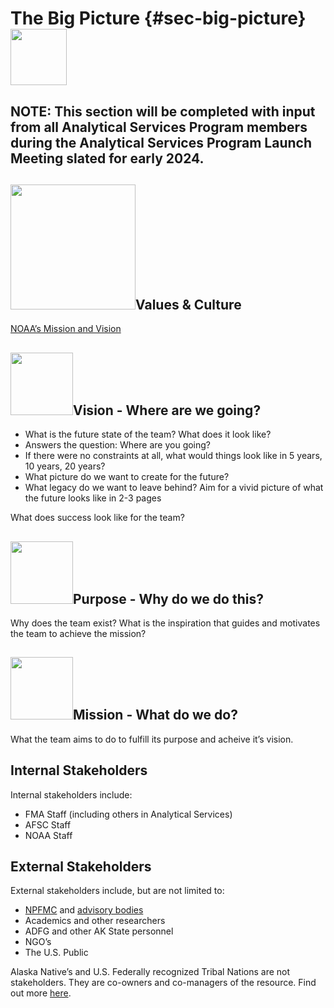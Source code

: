 
# The Big Picture {#sec-big-picture}![](_img/lightbulbicon.jpg){height=90}

## NOTE: This section will be completed with input from all Analytical Services Program members during the Analytical Services Program Launch Meeting slated for early 2024.


## ![](_img/values.jpg){height=200}Values & Culture

[NOAA's Mission and Vision](https://www.noaa.gov/our-mission-and-vision)
<!-- * Share our learning and time with others on the team as well as those beyond our team, knowing that this builds community and ultimately improves both the quality and impact of our science. -->


<!-- MRI - Most Respectful Interpretation - of what someone is saying to you -->


## ![](_img/visionicon.png){height=100}Vision - Where are we going?

* What is the future state of the team? What does it look like?
* Answers the question: Where are you going?
* If there were no constraints at all, what would things look like in 5 years, 10 years, 20 years?
* What picture do we want to create for the future?
* What legacy do we want to leave behind?
Aim for a vivid picture of what the future looks like in 2-3 pages

What does success look like for the team?

## ![](_img/purpose_icon.png){height=100}Purpose - Why do we do this?
Why does the team exist?
What is the inspiration that guides and motivates the team to achieve the mission?

## ![](_img/mission_icon.png){height=100}Mission - What do we do?
What the team aims to do to fulfill its purpose and acheive it's vision.

<!-- JJ EXAMPLE: Our mission is to provide the highest quality best available science for use in managing fisheries and marine resources.  -->

<!-- The FMA Analytical Services Team adheres to NOAA's mission of [Science, Service, and Stewardship](https://www.noaa.gov/our-mission-and-vision). -->

<!-- Science from the FMA A-Team:     -->

<!-- - is rigorous, quantitative, and best available;     -->
<!-- - based on statistics and evidence and;     -->
<!-- - aims for transparency & reproducibility. -->

<!-- Service from the FMA A-Team:     -->

<!-- - is to provide the best-available science for use in decision-making;    -->
<!-- - based on clear, consistent and effective communication and collaboration;     -->
<!-- - aims to share data, knowledge, and information -->

<!-- Stewardship from the FMA A-Team:     -->

<!-- - is to protect living marine resources, commercial fisheries, and the people who work in, on, or with marine ecosystems;     -->
<!-- - based on the diverse skill set and evolving abilities of the people and leveraged technologies and;     -->
<!-- - aims to be rational, ethical, and equitable. -->



## Internal Stakeholders
Internal stakeholders include:

  * FMA Staff (including others in Analytical Services)    
  * AFSC Staff    
  * NOAA Staff

## External Stakeholders
External stakeholders include, but are not limited to:    

* [NPFMC](https://www.npfmc.org/) and [advisory bodies](https://www.npfmc.org/about-the-council/advisory-groups/)    
* Academics and other researchers    
* ADFG and other AK State personnel    
* NGO's    
* The U.S. Public

Alaska Native's and U.S. Federally recognized Tribal Nations are not stakeholders.  They are co-owners and co-managers of the resource. Find out more [here](https://www.noaa.gov/sites/default/files/2023-06/NOAA_Tribal_Consultation_Handbook%202023_FINAL.pdf).
<!-- # Lab culture and philosophy {#culture} -->

<!-- We approach our science with a common denominator of kindness. As part of our core lab culture, we:   -->

<!-- * __Ask for help, and share our learning__ -->
<!-- * __Make ourselves available__ -->
<!-- * __Come prepared and engage__  -->
<!-- * __Celebrate accomplishments (ours & those of others)__ -->
<!-- * __Sustain a positive, safe learning environment__ -->
<!-- * __Have an interdisciplinary (open) mindset__  -->
<!-- * __Are mindful of our own biases__ -->
<!-- * __Plan with intention, and follow through__ -->
<!-- * __Foster inclusivity within our group and greater community__ -->
<!-- * __Promote and sustain healthy work-life integration__ -->
<!-- * __Practice radical candor__ -->
<!-- * __Acknowledge and give credit to other lab member’s work__  -->

<!-- Though we do not expect incoming members to memorize everything, we do expect members to be aware of the group’s values.   -->

<!-- **Ask for help, and share your learning:** We are all learners, and most of our learning is done from each other. It is inefficient to struggle through problems alone. Ask for and give assistance with appropriate cognizance of the value of your time and the time of the person you are asking. You are not the first or last person to encounter a problem. When you identify a problem add an issue to the [lab issues repository](www.github.com/thefaylab/lab-chat), and update it with solutions when it is resolved. Also consider writing a tutorial/blog post for inclusion in our [lab’s shared resources](www.github.com/thefaylab/labhub), and share with the larger community by tweeting, leading and sharing at a lab meeting, or running a workshop (Quantfish woRkshop group, SouthCoast useR group, etc).   -->

<!-- **Make yourself available:** Be responsive to communication, and make time for things that address longer term goals, even when busy. For example, do not skip on things like attending seminars just because you have a big deadline looming (see note below on planning and organization). Note that being available does not mean that you are available 24/7 - this is not expected. Because as a group we value the role of collaboration and interaction in improving our work, it is expected that you be available in the lab/office during normal business hours for some time during the week (see section on attendance expectations).   -->

<!-- **Come prepared and be engaged:** Value your time. Be present during lab and individual meetings, and come to your work ready to do your work. Contribute and participate in planning and lab discussions. When it is your turn to run a meeting, come with an agenda and be prepared with questions. Aim to view meetings as events that contribute to your work and productivity, rather than taking away from them.   -->

<!-- **Celebrate accomplishments (yours & others):** You and your colleagues work hard. Things don’t always go exactly as you plan. Be supportive and proud of yourself and your peers when you accomplish things. We are not competing with each other - someone else’s success does not mean your failure. Share your accomplishments with others!   -->

<!-- **Sustain a positive, safe learning environment:** Everyone learns something for the first time at some time, and people learn in different ways. Expressing that you don’t know something is OK, and we understand that this can make someone feel vulnerable. We strive to maintain a culture that allows for and encourages this vulnerability. Community members should not be disparaged for not knowing things, and in addition, should not be disparaged for knowing things or wanting to learn.   -->

<!-- **Have an interdisciplinary (open) mindset:** We apply our work at the science-policy interface. This means we work on problems that span multiple disciplines. Co-creation of knowledge requires transdisciplinary approaches that can result in solutions that would not be possible with siloing. You will be collaborating with others who have different types of expertise, values, and terminology. Trust the expertise of others and actively seek feedback recognizing the importance of specialization.      -->

<!-- **Be mindful and aware of your own biases:** We all have biases that are inherent and can not be removed, but we can still work on both being less biased, and more aware of bias in ourselves and others. Periodically [check in on your biases](https://medium.com/better-humans/cognitive-bias-cheat-sheet-55a472476b18).   -->

<!-- **Plan with intention, and follow through:** Be organized and adaptable. Things don’t always go as planned and that’s OK. Planning can help you adapt when they don’t (see Come Prepared). Find a program/project management approach that works for you (see “How we work”); being organized can reduce stress immensely and help you progress with your goals.   -->

<!-- **Foster inclusivity within our group and greater community:** Part of our lab culture is that we are good citizens of our community, we take on leadership roles within SMAST and the University, we are supportive of others in our community during their milestones, we actively participate in SMAST events (e.g. the IMS graduate research symposium) and perform outreach. Work with Gavin when crafting your individual mentoring/development plans (see Chapter on Onboarding) to identify what you want to aim your efforts at.   -->

<!-- **Promote and sustain healthy work-life integration:** Our scientific research is not the only important thing in our lives, and publishing research is not the only mechanism by which to provide science and support our communities. We recognize the importance of our other commitments in keeping us healthy (mentally and physically) and bring our whole selves to our efforts. Try not to normalize overwork or being busy as achievement or status.   -->

<!-- **Practice radical candor:** We [care personally while also challenging directly](https://www.radicalcandor.com/). Be honest when communicating, accept critical (but kind) feedback, and give the same to others. View relationships within the group as collaborative rather than evaluative. Don’t take constructive criticism personally.   -->

<!-- **Acknowledge and give credit:** Working as part of a team, we will often (always?) be building on work done by others, receive assistance with work (see “Ask for help”), and using others’ words, code, content. Include acknowledgement and give credit for those contributions, in all forms of communication. We share content and code within the group with this expectation. One easy approach is to include hyperlinks to the work of others or their social media in your work. This also helps to amplify their voice and work as well as yours.   -->

